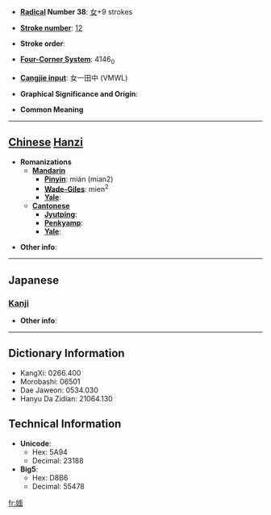 * '''[[Wiktionary:Chinese radical index| Radical]] Number 38''': [[Wiktionary:Chinese radical index 女|女]]+9 strokes

* '''[[Wiktionary:Chinese total strokes index|Stroke number]]''': [[Wiktionary:Chinese total strokes index 12|12]]

* '''Stroke order''': 

* '''[[Wiktionary:Chinese four corner index|Four-Corner System]]''': 4146<sub>0</sub>

* '''[[Wiktionary:Chinese Cangjie index|Cangjie input]]''': 女一田中 (VMWL)

* '''Graphical Significance and Origin''': 

* '''Common Meaning'''

----

== [[Chinese]] [[Hanzi]] ==

* '''Romanizations'''
** '''[[Mandarin]]'''
*** '''[[Pinyin]]''': mián (mian2)
*** '''[[Wade-Giles]]''': mien<sup>2</sup>
*** '''[[Yale]]''': 
** '''[[Cantonese]]'''
*** '''[[Jyutping]]''':
*** '''[[Penkyamp]]''': 
*** '''[[Yale]]''': 

* '''Other info''': 

----

==Japanese==
===[[Kanji]]===
{{kanji|on readings=[[べん]] (ben), [[めん]] (men)|kun readings=[[ねたむ]] (netamu)}}

* '''Other info''':  

----

== Dictionary Information ==

* KangXi: 0266.400
* Morobashi: 06501
* Dae Jaweon: 0534.030
* Hanyu Da Zidian: 21064.130

== Technical Information ==

* '''Unicode''':
** Hex: 5A94
** Decimal: 23188
* '''Big5''':
** Hex: D8B6
** Decimal: 55478

[[fr:媔]]